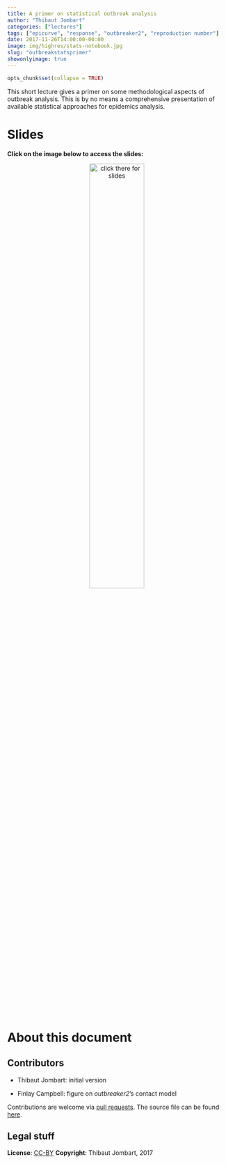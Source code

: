 ```yaml
---
title: A primer on statistical outbreak analysis
author: "Thibaut Jombart"
categories: ["lectures"]
tags: ["epicurve", "response", "outbreaker2", "reproduction number"]
date: 2017-11-26T14:00:00-00:00
image: img/highres/stats-notebook.jpg
slug: "outbreakstatsprimer"
showonlyimage: true
---
```


	
```r
opts_chunk$set(collapse = TRUE)
```

This short lecture gives a primer on some methodological aspects of outbreak
analysis. This is by no means a comprehensive presentation of available
statistical approaches for epidemics analysis.


# Slides

**Click on the image below to access the slides:**

<center>
<a href="../../slides/outbreak_primer/outbreak_primer.html"><img src="../../img/highres/stats-notebook.jpg" width="50%" alt="click there for slides" align="middle"></a>
</center>





# About this document

## Contributors

- Thibaut Jombart: initial version

- Finlay Campbell: figure on *outbreaker2*'s contact model


Contributions are welcome via [pull
requests](https://github.com/reconhub/learn/pulls). The source file can be found
[here](https://github.com/reconhub/learn/blob/master/static/slides/outbreak_primer/outbreak_primer.Rmd).



## Legal stuff

**License**: [CC-BY](https://creativecommons.org/licenses/by/3.0/)
**Copyright**: Thibaut Jombart, 2017 
